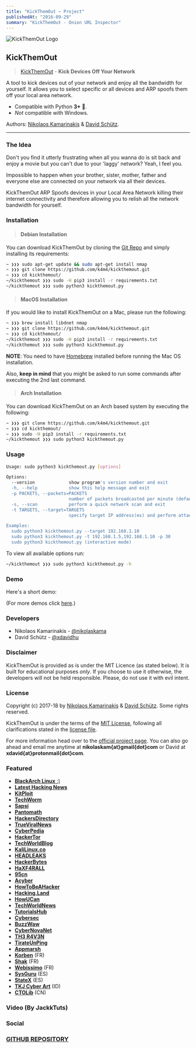 ```yaml
---
title: "KickThemOut ~ Project"
publishedAt: "2016-09-29"
summary: "KickThemOut - Onion URL Inspector"
---
```



![KickThemOut Logo](/static/images/kickthemoutproject/kickthemout_small.png)

## KickThemOut

> [KickThemOut](https://nikolaskama.me/kickthemoutproject) - **Kick Devices Off Your Network**

A tool to kick devices out of your network and enjoy all the bandwidth for yourself.
It allows you to select specific or all devices and ARP spoofs them off your local area network.

- Compatible with Python **3+** 🎉.
- *Not* compatible with Windows.

Authors: [Nikolaos Kamarinakis](mailto:nikolaskam@gmail.com) & [David Schütz](mailto:xdavid@protonmail.com).

-------------

### The Idea

Don't you find it utterly frustrating when all you wanna do is sit back and enjoy a movie but you can't due to your 'laggy' network? Yeah, I feel you. 

Impossible to happen when your brother, sister, mother, father and everyone else are connected on your network via all their devices.

KickThemOut ARP Spoofs devices in your Local Area Network killing their internet connectivity and therefore allowing you to relish all the network bandwidth for yourself.

### Installation

> #### Debian Installation

You can download KickThemOut by cloning the [Git Repo](https://github.com/k4m4/kickthemout) and simply installing its requirements:

```bash
~ ❯❯❯ sudo apt-get update && sudo apt-get install nmap
~ ❯❯❯ git clone https://github.com/k4m4/kickthemout.git
~ ❯❯❯ cd kickthemout/
~/kickthemout ❯❯❯ sudo -H pip3 install -r requirements.txt
~/kickthemout ❯❯❯ sudo python3 kickthemout.py
```

> #### MacOS Installation

If you would like to install KickThemOut on a Mac, please run the following:

```bash
~ ❯❯❯ brew install libdnet nmap
~ ❯❯❯ git clone https://github.com/k4m4/kickthemout.git
~ ❯❯❯ cd kickthemout/
~/kickthemout ❯❯❯ sudo -H pip3 install -r requirements.txt
~/kickthemout ❯❯❯ sudo python3 kickthemout.py
```

**NOTE**: You need to have [Homebrew](https://brew.sh/) installed before running the Mac OS installation. 

Also, **keep in mind** that you might be asked to run some commands after executing the 2nd last command.

> #### Arch Installation

You can download KickThemOut on an Arch based system by executing the following:

```bash
~ ❯❯❯ git clone https://github.com/k4m4/kickthemout.git
~ ❯❯❯ cd kickthemout/
~ ❯❯❯ sudo -H pip3 install -r requirements.txt
~/kickthemout ❯❯❯ sudo python3 kickthemout.py
```

### Usage

```bash
Usage: sudo python3 kickthemout.py [options]

Options:
  --version             show program's version number and exit
  -h, --help            show this help message and exit
  -p PACKETS, --packets=PACKETS
						number of packets broadcasted per minute (default: 6)
  -s, --scan            perform a quick network scan and exit
  -t TARGETS, --target=TARGETS
						specify target IP address(es) and perform attack

Examples:
  sudo python3 kickthemout.py --target 192.168.1.10 
  sudo python3 kickthemout.py -t 192.168.1.5,192.168.1.10 -p 30
  sudo python3 kickthemout.py (interactive mode)
```

To view all available options run:

```bash
~/kickthemout ❯❯❯ sudo python3 kickthemout.py -h
```

### Demo

Here's a short demo:

<AsciinemaPlayer id="98200" size='medium' speed={1.5} />

(For more demos click [here](https://asciinema.org/~k4m4).)

### Developers

* Nikolaos Kamarinakis - [@nikolaskama](https://twitter.com/nikolaskama)
* David Schütz - [@xdavidhu](https://twitter.com/xdavidhu)

### Disclaimer

KickThemOut is provided as is under the MIT Licence (as stated below). 
It is built for educational purposes *only*. If you choose to use it otherwise, the developers will not be held responsible. Please, do not use it with evil intent.

### License

Copyright (c) 2017-18 by [Nikolaos Kamarinakis](mailto:nikolaskam@gmail.com) & [David Schütz](mailto:xdavid@protonmail.com). Some rights reserved.

KickThemOut is under the terms of the [MIT License](https://www.tldrlegal.com/l/mit), following all clarifications stated in the [license file](https://raw.githubusercontent.com/k4m4/kickthemout/master/LICENSE).

For more information head over to the [official project page](https://nikolaskama.me/kickthemoutproject).
You can also go ahead and email me anytime at **nikolaskam{at}gmail{dot}com** or David at **xdavid{at}protonmail{dot}com**.

### Featured

* [**BlackArch Linux** :)](https://blackarch.org/tools.html)
* [**Latest Hacking News**](https://latesthackingnews.com/2017/01/10/kickthemout-tool-to-kick-devices-off-your-network/)
* [**KitPloit**](https://www.kitploit.com/2017/01/kickthemout-kick-devices-off-your.html)
* [**TechWorm**](https://www.techworm.net/2017/01/kickthemout-powerful-python-tool-kick-nasties-connected-network.html)
* [**Sapsi**](https://sapsi.org/kickthemout-kick-devices-off-your-network/)
* [**Pantomath**](https://www.pantomath.xyz/how-to-prevent-neigbhours-using-youre-wifi-kickthemout/)
* [**HackersDirectory**](https://hackersdirectory.tk/)
* [**TrueViralNews**](https://trueviralnews.com/kickthemout-a-tool-to-kick-devices-off-your-network/)
* [**CyberPedia**](https://cyberpedia.in/how-to-kick-someone-off-your-wifi/)
* [**HackerTor**](https://hackertor.com/2017/01/09/kickthemout-kick-devices-off-your-network/)
* [**TechWorldBlog**](https://techworldblog.in/tools-to-kick-devices-off-your-network/)
* [**KaliLinux.co**](https://kalilinux.co/2017/01/22/kickthemout-kick-devices-off-network/)
* [**HEADLEAKS**](https://headleaks.com/2017/01/kickthemout-a-powerful-python-tool-to-kick-those-nasties-connected-to-your-network/)
* [**HackerBytes**](https://www.hackerbytes.net/2017/01/18/kickthemout-script-to-kill-all-wifi-users/)
* [**HaXF4RALL**](https://haxf4rall.com/2017/01/09/kickthemout-kick-devices-off-your-network/)
* [**95cn**](https://95cnweb.com/1762.html)
* [**Acyber**](https://acyber.ir/blog/kickthemout-kick-devices-off-network/)
* [**HowToBeAHacker**](https://howtobeahacker.tk/tag/kickthemout)
* [**Hacking.Land**](https://www.hacking.land/2017/01/kickthemout-kick-devices-off-your_11.html)
* [**HowUCan**](https://howucan.gr/scripts-tools/1504-kickthemout-kick-devices-off-your-network)
* [**TechWorldNews**](https://www.techworldnews.co/2017/01/kickthemout-tool-to-kick-devices-off.html)
* [**TutorialsHub**](https://www.tutorialshub.us/kickthemout-kick-devices/)
* [**Cybersec**](https://www.cybersecsolution.com/kickthemout-tool-to-kick-devices-off-your-network/)
* [**BuzzWaw**](https://www.buzzwaw.com/2017/01/how-to-kick-someone-off-your-wireless.html)
* [**CyberNovaNet**](https://cybernovanet.wordpress.com/2017/01/09/kickthemout-kick-devices-off-your-network/)
* [**TH3 R4V3N**](https://th3-r4v3n.blogspot.gr/2017/01/kickthemout-kick-devices-off-your.html)
* [**TirateUnPing**](https://tirateunping.wordpress.com/2017/01/09/kickthemout-kick-devices-off-your-network/)
* [**Appmarsh**](https://www.appmarsh.com/kickthemout-kick-devices-off-your-network/)
* [**Korben**](https://korben.info/deconnecter-machine-a-distance.html) (FR)
* [**Shak**](https://www.shak.fr/blog/kickthemout-deconnectez-les-tous/) (FR)
* [**Webissimo**](https://webissimo.biz/kickthemout-deconnectez-les-tous-2/) (FR)
* [**SysGuru**](https://www.sysguru.org/kickthemout-echalos-a-todos/) (ES)
* [**StateX**](https://infostatex.blogspot.gr/2017/01/kickthemout-echalos-todos.html) (ES)
* [**TKJ Cyber Art**](https://www.tkjcyberart.org/2017/01/tutorial-tool-kickthemout-kick-devices.html) (ID)
* [**CTOLib**](https://www.ctolib.com/kickthemout.html) (CN)

### Video (By JackkTuts)

<YoutubePlayer id="n6G3Nw4qDzg" />

### Social

<FacebookPost
	href="https%3A%2F%2Fwww.facebook.com%2Fethicalhackingnewsandtutorials%2Fposts%2F1367308333308721"
	height="410"
/>

<Tweet id="818467654717476864" />

### [GITHUB REPOSITORY](https://github.com/k4m4/kickthemout)
